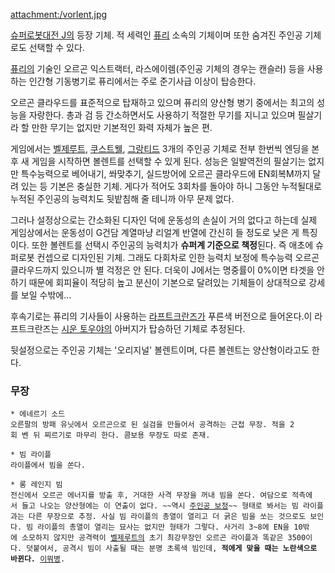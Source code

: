 attachment:/vorlent.jpg

[[슈퍼로봇대전 J]]의 등장 기체. 적 세력인 [[퓨리]] 소속의 기체이며 또한 숨겨진 주인공 기체로도 선택할 수 있다.

[[퓨리]]의 기술인 오르곤 익스트랙터, 라스에이렘(주인공 기체의 경우는 캔슬러) 등을 사용하는 인간형 기동병기로 퓨리에서는 주로 준기사급 이상이 탑승한다.

오르곤 클라우드를 표준적으로 탑재하고 있으며 퓨리의 양산형 병기 중에서는 최고의 성능을 자랑한다. 총과 검 등 간소하면서도 사용하기 적절한 무기를 지니고 있으며 필살기라 할 만한 무기는 없지만 기본적인 화력 자체가 높은 편. 

게임에서는 [[벨제루트]], [[쿠스트웰]], [[그랑티드]] 3개의 주인공 기체로 전부 한번씩 엔딩을 본 후 새 게임을 시작하면 볼렌트를 선택할 수 있게 된다. 성능은 일발역전의 필살기는 없지만 특수능력으로 베어내기, 쏴맞추기, 실드방어에 오르곤 클라우드에 EN회복M까지 달려 있는 등 기본은 충실한 기체. 게다가 적어도 3회차를 돌아야 하니 그동안 누적될대로 누적된 주인공의 능력치도 뒷밭침해 줄 테니까 아무 문제 없다.

그러나 설정상으로는 간소화된 디자인 덕에 운동성의 손실이 거의 없다고 하는데 실제 게임상에서는 운동성이 G건담 계열마냥 리얼계 반열에 간신히 들 정도로 낮은 게 특징이다. 또한 볼렌트를 선택시 주인공의 능력치가 '''슈퍼계 기준으로 책정'''된다. 즉 애초에 슈퍼로봇 컨셉으로 디자인된 기체. 그래도 다회차로 인한 능력치 보정에 특수능력 오르곤 클라우드까지 있으니까 별 걱정은 안 된다. 더욱이 J에서는 명중률이 0%이면 타겟을 안 하기 때문에 회피율이 적당히 높고 분신이 기본으로 달려있는 기체들이 상대적으로 강세를 보일 수밖에...

후속기로는 퓨리의 기사들이 사용하는 [[라프트크란즈]]가 푸른색 버전으로 들어온다.이 라프트크란즈는 [[시운 토우야]]의 아버지가 탑승하던 기체로 추정된다.

뒷설정으로는 주인공 기체는 '오리지널' 볼렌트이며, 다른 볼렌트는 양산형이라고도 한다.

=== 무장 ===

 * 에네르기 소드
 오른팔의 방패 유닛에서 오르곤으로 된 실검을 만들어서 공격하는 근접 무장. 적을 2회 벤 뒤 찌르기로 마무리 한다. 콤보용 무장도 따로 존재.

 * 빔 라이플
 라이플에서 빔을 쏜다.

 * 롱 레인지 빔
 전신에서 오르곤 에너지를 방출 후, 거대한 사격 무장을 꺼내 빔을 쏜다. 여담으로 적측에서 들고 나오는 양산형에는 이 연출이 없다. ~~역시 [[주인공 보정]]~~ 형태로 봐서는 빔 라이플과는 다른 무장으로 추정. 사실 빔 라이플의 총열이 열리고 더 굵은 빔을 쏘는 것으로도 보인다. 빔 라이플의 총열이 열리는 묘사는 없지만 형태가 그렇다. 사거리 3~8에 EN을 10밖에 소모하지 않지만 공격력이 [[벨제루트]]의 초기 최강무장인 오르곤 라이플과 똑같은 3500이다. 덧붙여서, 공격시 빔이 사출될 때는 분명 초록색 빔인데, '''적에게 맞을 때는 노란색으로 바뀐다.''' [[이뭐병]].
